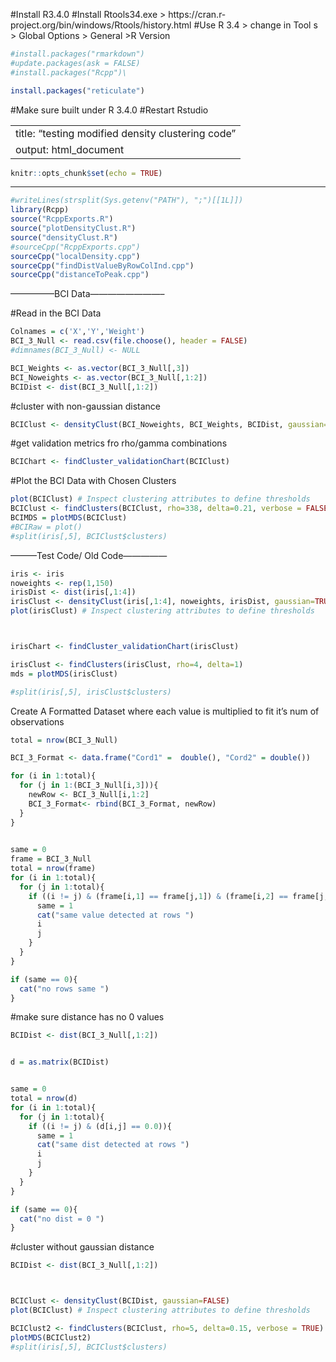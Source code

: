 
#Install R3.4.0
#Install Rtools34.exe > https://cran.r-project.org/bin/windows/Rtools/history.html
#Use R 3.4 > change in Tool s > Global Options > General >R Version
```{r}
#install.packages("rmarkdown")
#update.packages(ask = FALSE)
#install.packages("Rcpp")\

install.packages("reticulate")


```
#Make sure built under R 3.4.0
#Restart Rstudio


---
title: "testing modified density clustering code"
output: html_document
---

```{r setup, include=FALSE}
knitr::opts_chunk$set(echo = TRUE)
```



----------------------------------------------------------------------------------

```{r}

#writeLines(strsplit(Sys.getenv("PATH"), ";")[[1L]])
library(Rcpp)
source("RcppExports.R")
source("plotDensityClust.R")
source("densityClust.R")
#sourceCpp("RcppExports.cpp")
sourceCpp("localDensity.cpp")
sourceCpp("findDistValueByRowColInd.cpp")
sourceCpp("distanceToPeak.cpp")
```

---------------BCI Data--------------------------

#Read in the BCI Data
```{r}
Colnames = c('X','Y','Weight')
BCI_3_Null <- read.csv(file.choose(), header = FALSE)
#dimnames(BCI_3_Null) <- NULL
```

```{r}
BCI_Weights <- as.vector(BCI_3_Null[,3])
BCI_Noweights <- as.vector(BCI_3_Null[,1:2])
BCIDist <- dist(BCI_3_Null[,1:2])
```

#cluster with non-gaussian distance

```{r}
BCIClust <- densityClust(BCI_Noweights, BCI_Weights, BCIDist, gaussian=TRUE, verbose = TRUE)
```


#get validation metrics fro rho/gamma combinations
```{r}


BCIChart <- findCluster_validationChart(BCIClust)

```

#Plot the BCI Data with Chosen Clusters
```{r}


plot(BCIClust) # Inspect clustering attributes to define thresholds
BCIClust <- findClusters(BCIClust, rho=338, delta=0.21, verbose = FALSE)
BCIMDS = plotMDS(BCIClust)
#BCIRaw = plot()
#split(iris[,5], BCIClust$clusters)
```













---------Test Code/ Old Code---------------



```{r}
iris <- iris
noweights <- rep(1,150)
irisDist <- dist(iris[,1:4])
irisClust <- densityClust(iris[,1:4], noweights, irisDist, gaussian=TRUE)
plot(irisClust) # Inspect clustering attributes to define thresholds




```

```{r}
irisChart <- findCluster_validationChart(irisClust)
```

```{r}
irisClust <- findClusters(irisClust, rho=4, delta=1)
mds = plotMDS(irisClust)

#split(iris[,5], irisClust$clusters)
```


Create A Formatted Dataset where each value is multiplied to fit it's num of observations
```{r}

total = nrow(BCI_3_Null)

BCI_3_Format <- data.frame("Cord1" =  double(), "Cord2" = double())

for (i in 1:total){
  for (j in 1:(BCI_3_Null[i,3])){
    newRow <- BCI_3_Null[i,1:2]
    BCI_3_Format<- rbind(BCI_3_Format, newRow)
  }
}
    
```



```{r}
same = 0
frame = BCI_3_Null
total = nrow(frame)
for (i in 1:total){
  for (j in 1:total){
    if ((i != j) & (frame[i,1] == frame[j,1]) & (frame[i,2] == frame[j,2])){
      same = 1
      cat("same value detected at rows ")
      i
      j
    }
  }
}

if (same == 0){
  cat("no rows same ")
}
```

#make sure distance has no 0 values
```{r}
BCIDist <- dist(BCI_3_Null[,1:2])


d = as.matrix(BCIDist)


same = 0
total = nrow(d)
for (i in 1:total){
  for (j in 1:total){
    if ((i != j) & (d[i,j] == 0.0)){
      same = 1
      cat("same dist detected at rows ")
      i
      j
    }
  }
}

if (same == 0){
  cat("no dist = 0 ")
}
```



#cluster without gaussian distance
```{r}
BCIDist <- dist(BCI_3_Null[,1:2])



BCIClust <- densityClust(BCIDist, gaussian=FALSE)
plot(BCIClust) # Inspect clustering attributes to define thresholds

BCIClust2 <- findClusters(BCIClust, rho=5, delta=0.15, verbose = TRUE)
plotMDS(BCIClust2)
#split(iris[,5], BCIClust$clusters)

```



